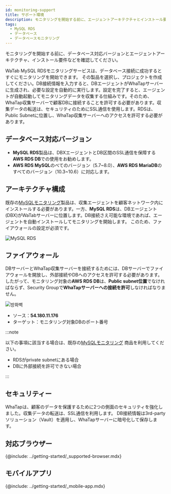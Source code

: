 ```yaml
---
id: monitoring-support
title: サポート環境
description: モニタリングを開始する前に、エージェントアーキテクチャとインストール要件を確認してください。
tags:
  - MySQL RDS
  - データベース
  - データベースモニタリング
---
```


モニタリングを開始する前に、データベース対応バージョンとエージェントアーキテクチャ、インストール要件などを確認してください。 

WaTab MySQL RDSモニタリングサービスは、データベース接続に成功するとすぐにモニタリングを開始できます。 その製品を選択し、プロジェクトを作成してください。DB接続情報を入力すると、DBエージェントがWhaTapサーバーに生成され、必要な設定を自動的に実行します。設定を完了すると、エージェントが自動起動してモニタリングデータを収集する仕組みです。そのため、WhaTap収集サーバーで顧客DBに接続することを許可する必要があります。収集データの転送は、セキュリティのためにSSL通信を使用します。RDSは、Public Subnetに位置し、WhaTap収集サーバーへのアクセスを許可する必要があります。

## データベース対応バージョン

-   **MySQL RDS**製品は、DBXエージェントとDB区間のSSL通信を保障する**AWS RDS DB**での使用をお勧めします。
-   **AWS RDS MySQL**のべてのバージョン（5.7~8.0）、**AWS RDS MariaDB**のすべてのバージョン（10.3~10.6）に対応します。

## アーキテクチャ構成

既存の[MySQLモニタリング](https://docs.whatap.io/mysql/monitoring-intro)製品は、収集エージェントを顧客ネットワーク内にインストールする必要があります。一方、**MySQL RDS**は、DBエージェント(DBX)がWaTabサーバーに位置します。DB接続さえ可能な環境であれば、エージェントを自動インストールしてモニタリングを開始します。 このため、ファイアウォールの設定が必須です。

![MySQL RDS](/img/mysql-rds-architecture.jpeg)

## ファイアウォール

DBサーバーとWhaTap収集サーバーを接続するためには、DBサーバーでファイアウォールを開放し、外部接続やDBへのアクセスを許可する必要があります。したがって、モニタリング対象の**AWS RDS DB**は、**Public subnet位置**でなければならず、Security Groupで**WhaTapサーバーへの接続を許可**しなければなりません。

![방화벽](/img/mysql-rds-firewall.png)

-   ソース：**54.180.11.176**
-   ターゲット：モニタリング対象DBのポート番号

:::note

以下の事項に該当する場合は、既存の[MySQLモニタリング](https://docs.whatap.io/mysql/monitoring-intro) 商品を利用してください。

-   RDSがprivate subnetにある場合
-   DBに外部接続を許可できない場合

:::

## セキュリティー

WhaTapは、顧客のデータを保護するために2つの側面のセキュリティを強化しました。収集データの転送は、SSL通信を利用します。 DB接続情報は3rd-partyソリューション（Vault）を適用し、WhaTapサーバーに暗号化して保存します。

## 対応ブラウザー

{@include: ../getting-started/_supported-browser.mdx}  

## モバイルアプリ

{@include: ../getting-started/_mobile-app.mdx}  
